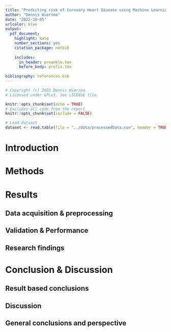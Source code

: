 ```yaml
---
title: "Predicting risk of Coronary Heart Disease using Machine Learning"
author: "Dennis Wiersma"
date: "2022-10-05"
urlcolor: blue
output: 
  pdf_document: 
    highlight: kate
    number_sections: yes
    citation_package: natbib
    
    includes: 
      in_header: preamble.tex
      before_body: prefix.tex
      
bibliography: references.bib
---
```


```r
# Copyright (c) 2022 Dennis Wiersma.
# Licensed under GPLv3. See LICENSE file.
```

```r
knitr::opts_chunk$set(echo = TRUE)
# Excludes all code from the report
knitr::opts_chunk$set(include = FALSE)
```

```r
# Load dataset
dataset <- read.table(file = "../data/processedData.csv", header = TRUE, sep = ",", stringsAsFactors = TRUE)
```

\newpage


# Introduction
\newpage

# Methods
\newpage

# Results
## Data acquisition & preprocessing

## Validation & Performance

## Research findings

\newpage

# Conclusion & Discussion

## Result based conclusions

## Discussion

## General conclusions and perspective

\newpage

